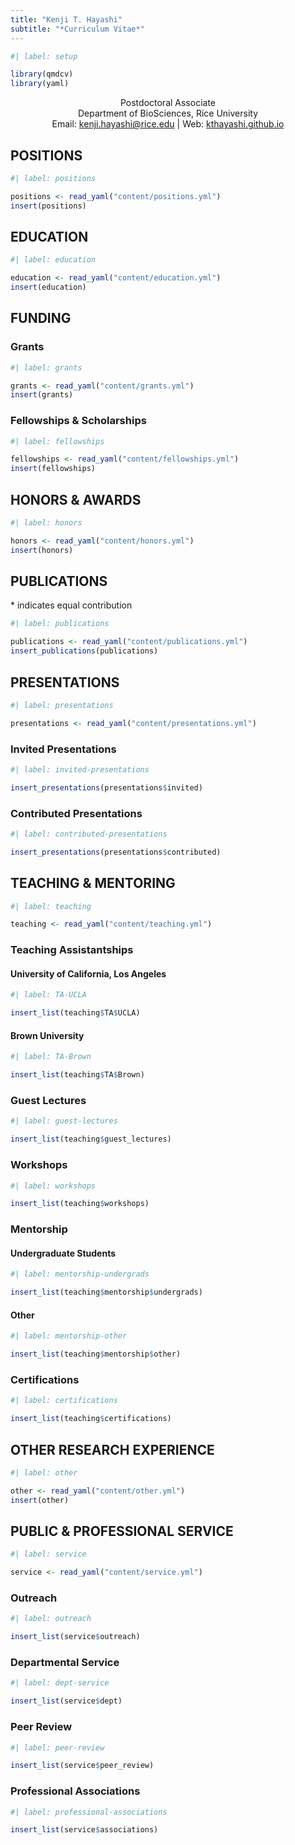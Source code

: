 ```yaml
---
title: "Kenji T. Hayashi"
subtitle: "*Curriculum Vitae*"
---
```


```r
#| label: setup

library(qmdcv)
library(yaml)
```

:::{style="text-align:center;"}
Postdoctoral Associate  
Department of BioSciences, Rice University  
Email: [kenji.hayashi@rice.edu](mailto:kenji.hayashi@rice.edu) |
Web: [kthayashi.github.io](https://kthayashi.github.io)
:::

## POSITIONS

```r
#| label: positions

positions <- read_yaml("content/positions.yml")
insert(positions)
```

## EDUCATION

```r
#| label: education

education <- read_yaml("content/education.yml")
insert(education)
```

## FUNDING

### Grants

```r
#| label: grants

grants <- read_yaml("content/grants.yml")
insert(grants)
```

### Fellowships & Scholarships

```r
#| label: fellowships

fellowships <- read_yaml("content/fellowships.yml")
insert(fellowships)
```

## HONORS & AWARDS

```r
#| label: honors

honors <- read_yaml("content/honors.yml")
insert(honors)
```

## PUBLICATIONS

[\* indicates equal contribution]{.small}

```r
#| label: publications

publications <- read_yaml("content/publications.yml")
insert_publications(publications)
```

## PRESENTATIONS

```r
#| label: presentations

presentations <- read_yaml("content/presentations.yml")
```

### Invited Presentations

```r
#| label: invited-presentations

insert_presentations(presentations$invited)
```

### Contributed Presentations

```r
#| label: contributed-presentations

insert_presentations(presentations$contributed)
```

## TEACHING & MENTORING

```r
#| label: teaching

teaching <- read_yaml("content/teaching.yml")
```

### Teaching Assistantships

#### University of California, Los Angeles

```r
#| label: TA-UCLA

insert_list(teaching$TA$UCLA)
```

#### Brown University

```r
#| label: TA-Brown

insert_list(teaching$TA$Brown)
```

### Guest Lectures

```r
#| label: guest-lectures

insert_list(teaching$guest_lectures)
```

### Workshops

```r
#| label: workshops

insert_list(teaching$workshops)
```

### Mentorship

#### Undergraduate Students

```r
#| label: mentorship-undergrads

insert_list(teaching$mentorship$undergrads)
```

#### Other

```r
#| label: mentorship-other

insert_list(teaching$mentorship$other)
```

### Certifications

```r
#| label: certifications

insert_list(teaching$certifications)
```

## OTHER RESEARCH EXPERIENCE

```r
#| label: other

other <- read_yaml("content/other.yml")
insert(other)
```

## PUBLIC & PROFESSIONAL SERVICE

```r
#| label: service

service <- read_yaml("content/service.yml")
```

### Outreach

```r
#| label: outreach

insert_list(service$outreach)
```

### Departmental Service

```r
#| label: dept-service

insert_list(service$dept)
```

### Peer Review

```r
#| label: peer-review

insert_list(service$peer_review)
```

### Professional Associations

```r
#| label: professional-associations

insert_list(service$associations)
```
